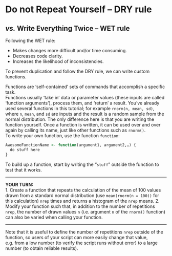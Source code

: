 # **D**o not **R**epeat **Y**ourself – DRY rule

## *vs.* **W**rite **E**verything **T**wice – WET rule

Following the WET rule:  

* Makes changes more difficult and/or time consuming.  
* Decreases code clarity.  
* Increases the likelihood of inconsistencies.  

To prevent duplication and follow the DRY rule, we can write custom functions.  

Functions are 'self-contained' sets of commands that accomplish a specific task.   
Functions usually 'take in' data or parameter values (these inputs are called 'function arguments'), process them, and 'return' a result. 
You've already used several functions in this tutorial; for example `rnorm(n, mean, sd)`, where `n`, `mean`, and `sd` are inputs and the result is a random sample from the normal distribution. 
The only difference here is that you are writing the function yourself. 
Once a function is written, it can be used over and over again by calling its name, just like other functions such as `rnorm()`.  
To write your own function, use the function `function`:

```r
AwesomeFunctionName <- function(argument1, argument2,…) {  
  do stuff here  
}
```

To build up a function, start by writing the "`stuff`" outside the function to test that it works.

***

**YOUR TURN:**  
1. Create a function that repeats the calculation of the mean of 100 values drawn from a standard normal distribution (use `mean(rnorm(n = 100))` for this calculation) `nrep` times and returns a histogram of the `nrep` means.
2. Modify your function such that, in addition to the number of repetitions `nrep`, the number of drawn values `n` (i.e. argument `n` of the `rnorm()` function) can also be varied when calling your function. 


***

Note that it is useful to define the number of repetitions `nrep` outside of the function, so users of your script can more easily change that value, e.g. from a low number (to verify the script runs without error) to a large number (to obtain reliable results).  

